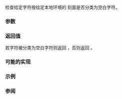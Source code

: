 {{cpp/title|isspace{{small|(std::locale)}}}}
{{cpp/locale/navbar}}
{{ddcl|header=locale|
template&lt; class CharT &gt;
bool isspace( CharT ch, const locale&amp; loc );
}}

检查给定字符按给定本地环境的 {{lc|std::ctype}} 刻面是否分类为空白字符。

===参数===
{{par begin}}
{{par|ch|字符}}
{{par|loc|本地环境}}
{{par end}}

===返回值===
若字符被分类为空白字符则返回 {{c|true}}，否则返回 {{c|false}}。

===可能的实现===
{{eq fun
|1=
template&lt;class CharT&gt;
bool isspace(CharT ch, const std::locale&amp; loc)
{
    return std::use_facet&lt;std::ctype&lt;CharT&gt;&gt;(loc).is(std::ctype_base::space, ch);
}
}}

===示例===
{{example
|演示以不同本地环境使用 {{tt|std::isspace()}}（OS 限定）。
|code=
#include &lt;iostream&gt;
#include &lt;locale&gt;

void try_with(wchar_t c, const char* loc)
{
    std::wcout &lt;&lt; "isspace('" &lt;&lt; c &lt;&lt; "', locale(\"" &lt;&lt; loc &lt;&lt; "\")) 返回 "
               &lt;&lt; std::boolalpha &lt;&lt; std::isspace(c, std::locale(loc)) &lt;&lt; '\n';
}

int main()
{
    const wchar_t EM_SPACE = L'\u2003'; // Unicode 字符 'EM SPACE'
    try_with(EM_SPACE, "C");
    try_with(EM_SPACE, "en_US.UTF8");
}
|p=true
|output=
isspace(' ', locale("C")) 返回 false
isspace(' ', locale("en_US.UTF8")) 返回 true
}}

===参阅===
{{dsc begin}}
{{dsc inc|cpp/string/byte/dsc isspace}}
{{dsc inc|cpp/string/wide/dsc iswspace}}
{{dsc end}}

{{langlinks|de|en|es|fr|it|ja|pt|ru}}